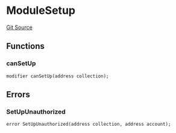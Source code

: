 # ModuleSetup
[Git Source](https://github.com/0xStation/groupos/blob/dbf5849fa48aac03711471c1ce33b8c26f177a2c/src/lib/module/ModuleSetup.sol)


## Functions
### canSetUp


```solidity
modifier canSetUp(address collection);
```

## Errors
### SetUpUnauthorized

```solidity
error SetUpUnauthorized(address collection, address account);
```

